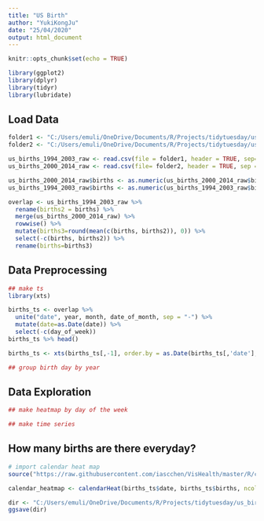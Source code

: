 ```yaml
---
title: "US Birth"
author: "YukiKongJu"
date: "25/04/2020"
output: html_document
---
```


```r
knitr::opts_chunk$set(echo = TRUE)

library(ggplot2)
library(dplyr)
library(tidyr)
library(lubridate)

```

## Load Data

```r

folder1 <- "C:/Users/emuli/OneDrive/Documents/R/Projects/tidytuesday/us_birth/data/US_births_1994-2003_CDC_NCHS.csv"
folder2 <- "C:/Users/emuli/OneDrive/Documents/R/Projects/tidytuesday/us_birth/data/US_births_2000-2014_SSA.csv"

us_births_1994_2003_raw <- read.csv(file = folder1, header = TRUE, sep=",")
us_births_2000_2014_raw <- read.csv(file= folder2, header = TRUE, sep = ",")

us_births_2000_2014_raw$births <- as.numeric(us_births_2000_2014_raw$births)
us_births_1994_2003_raw$births <- as.numeric(us_births_1994_2003_raw$births)

overlap <- us_births_1994_2003_raw %>% 
  rename(births2 = births) %>% 
  merge(us_births_2000_2014_raw) %>% 
  rowwise() %>% 
  mutate(births3=round(mean(c(births, births2)), 0)) %>% 
  select(-c(births, births2)) %>% 
  rename(births=births3)


```

## Data Preprocessing

```r

## make ts
library(xts)

births_ts <- overlap %>% 
  unite("date", year, month, date_of_month, sep = "-") %>% 
  mutate(date=as.Date(date)) %>% 
  select(-c(day_of_week)) 
births_ts %>% head()

births_ts <- xts(births_ts[,-1], order.by = as.Date(births_ts[,'date'], format="%m%d%y") )

## group birth day by year


```

## Data Exploration

```r

## make heatmap by day of the week

## make time series

```


## How many births are there everyday?

```r

# import calendar heat map
source("https://raw.githubusercontent.com/iascchen/VisHealth/master/R/calendarHeat.R")

calendar_heatmap <- calendarHeat(births_ts$date, births_ts$births, ncolors = 99, color = "g2r", varname="US Births from 2000 to 2003")

dir <- "C:/Users/emuli/OneDrive/Documents/R/Projects/tidytuesday/us_birth/images/calendar_heatmap.jpg"
ggsave(dir)

```

